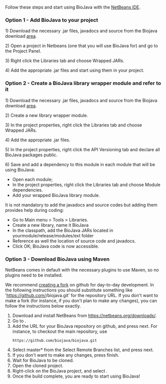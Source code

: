 Follow these steps and start using BioJava with the [http://www.netbeans.org NetBeans IDE].

=== Option 1 - Add BioJava to your project ===

1) Download the necessary .jar files, javadocs and source from the Biojava download [[BioJava:Download_1.8|area]].

2) Open a project in Netbeans (one that you will use BioJava for) and go to the Project Panel.

3) Right click the Libraries tab and choose Wrapped JARs.

4) Add the appropriate .jar files and start using them in your project.

=== Option 2 - Create a BioJava library wrapper module and refer to it ===

1) Download the necessary .jar files, javadocs and source from the Biojava download [[BioJava:Download_1.8|area]].

2) Create a new library wrapper module.

3) In the project properties, right click the Libraries tab and choose Wrapped JARs.

4) Add the appropriate .jar files.

5) In the project properties, right click the API Versioning tab and declare all BioJava packages public.

6) Save and add a dependency to this module in each module that will be using BioJava:
* Open each module;
* In the project properties, right click the Libraries tab and choose Module dependencies.
* Add your wrapped BioJava library module.


It is not mandatory to add the javadocs and source codes but adding them provides help during coding:
* Go to Main menu > Tools > Libraries.
* Create a new library, name it BioJava
* In the classpath, add the BioJava JARs located in yourmodule/release/modules/ext folder
* Reference as well the location of source code and javadocs.
* Click OK; BioJava code is now accessible.

=== Option 3 - Download BioJava using Maven ===
NetBeans comes in default with the necessary plugins to use Maven, so no plugins need to be installed.

We recommend [https://help.github.com/articles/fork-a-repo creating a fork] on github for day-to-day development. In the following instructions you should substitute something like 'https://github.com/<username>/biojava.git' for the repository URL. If you don't want to make a fork (for instance, if you don't plan to make any changes), you can follow the instructions below exactly.
#Download and install NetBeans from https://netbeans.org/downloads/.
#Go to {{menu|Team|Git|Clone..}}.
#Add the URL for your BioJava repository on github, and press next. For instance, to checkout the main repository, use <pre>https://github.com/biojava/biojava.git</pre>
#Select master* from the Select Remote Branches list, and press next.
#If you don't want to make any changes, press finish.
#Wait for BioJava to be cloned.
#Open the cloned project.
#Right-click on the BioJava project, and select {{menu|Build with Dependences}}.
#Once the build complete, you are ready to start using BioJava!